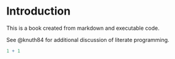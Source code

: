 # Introduction

This is a book created from markdown and executable code.

See @knuth84 for additional discussion of literate programming.

```r
1 + 1
```
